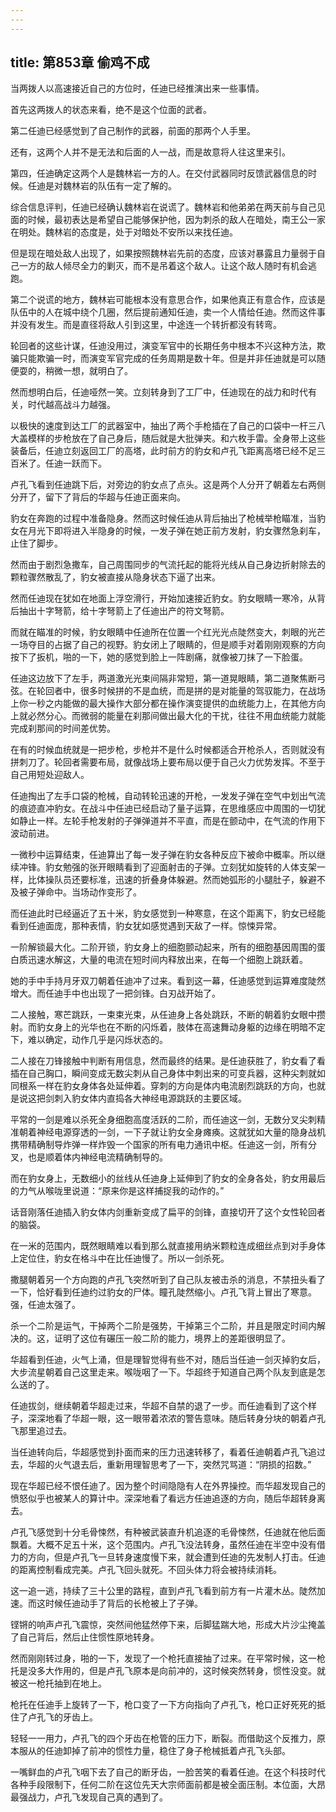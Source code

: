 ```yaml
---
---
---
```

title: 第853章 偷鸡不成
---



当两拨人以高速接近自己的方位时，任迪已经推演出来一些事情。

首先这两拨人的状态来看，绝不是这个位面的武者。

第二任迪已经感觉到了自己制作的武器，前面的那两个人手里。

还有，这两个人并不是无法和后面的人一战，而是故意将人往这里来引。

第四，任迪确定这两个人是魏林岩一方的人。在交付武器同时反馈武器信息的时候。任迪是对魏林岩的队伍有一定了解的。

综合信息评判，任迪已经确认魏林岩在说谎了。魏林岩和他弟弟在两天前与自己见面的时候，最初表达是希望自己能够保护他，因为刺杀的敌人在暗处，南王公一家在明处。魏林岩的态度是，处于对暗处不安所以来找任迪。

但是现在暗处敌人出现了，如果按照魏林岩先前的态度，应该对暴露且力量弱于自己一方的敌人倾尽全力的剿灭，而不是吊着这个敌人。让这个敌人随时有机会逃跑。

第二个说谎的地方，魏林岩可能根本没有意思合作，如果他真正有意合作，应该是队伍中的人在城中绕个几圈，然后提前通知任迪，卖一个人情给任迪。然而这件事并没有发生。而是直径将敌人引到这里，中途连一个转折都没有转弯。

轮回者的这些计谋，任迪没用过，演变军官中的长期任务中根本不兴这种方法，欺骗只能欺骗一时，而演变军官完成的任务周期是数十年。但是并非任迪就是可以随便耍的，稍微一想，就明白了。

然而想明白后，任迪哑然一笑。立刻转身到了工厂中，任迪现在的战力和时代有关，时代越高战斗力越强。

以极快的速度到达工厂的武器室中，抽出了两个手枪插在了自己的口袋中一杆三八大盖模样的步枪放在了自己身后，随后就是大批弹夹。和六枚手雷。全身带上这些装备后，任迪立刻返回工厂的高塔，此时前方的豹女和卢孔飞距离高塔已经不足三百米了。任迪一跃而下。

卢孔飞看到任迪跳下后，对旁边的豹女点了点头。这是两个人分开了朝着左右两侧分开了，留下了背后的华超与任迪正面来向。

豹女在奔跑的过程中准备隐身。然而这时候任迪从背后抽出了枪械举枪瞄准，当豹女在月光下即将进入半隐身的时候，一发子弹在她正前方发射，豹女骤然急刹车，止住了脚步。

然而由于剧烈急撒车，自己周围同步的气流托起的能将光线从自己身边折射除去的颗粒骤然散乱了，豹女被直接从隐身状态下逼了出来。

然而任迪现在犹如在地面上浮空滑行，开始加速接近豹女。豹女眼睛一寒冷，从背后抽出十字弩箭，给十字弩箭上了任迪出产的符文弩箭。

而就在瞄准的时候，豹女眼睛中任迪所在位置一个红光光点陡然变大，刺眼的光芒一场夺目的占据了自己的视野。豹女闭上了眼睛的，但是顺手对着刚刚观察的方向按下了扳机，啪的一下，她的感觉到脸上一阵剧痛，就像被刀抹了一下脸蛋。

任迪这边放下了左手，两道激光光束间隔非常短，第一道晃眼睛，第二道聚焦断弓弦。在轮回者中，很多时候拼的不是血统，而是拼的是对能量的驾驭能力，在战场上你一秒之内能做的最大操作大部分都在操作演变提供的血统能力上，在其他方向上就必然分心。而微弱的能量在刹那间做出最大化的干扰，往往不用血统能力就能完成刹那间的时间差优势。

在有的时候血统就是一把步枪，步枪并不是什么时候都适合开枪杀人，否则就没有拼刺刀了。轮回者需要布局，就像战场上要布局以便于自己火力优势发挥。不至于自己用短处迎敌人。

任迪掏出了左手口袋的枪械，自动转轮迅速的开枪，一发发子弹在空气中划出气流的痕迹直冲豹女。在战斗中任迪已经启动了量子运算，在思维感应中周围的一切犹如静止一样。左轮手枪发射的子弹弹道并不平直，而是在颤动中，在气流的作用下波动前进。

一微秒中运算结束，任迪算出了每一发子弹在豹女各种反应下被命中概率。所以继续冲锋。豹女勉强的张开眼睛看到了迎面射击的子弹。立刻犹如旋转的人体支架一样，比体操队员还要标准，迅速的折叠身体躲避。然而她弧形的小腿肚子，躲避不及被子弹命中。当场动作变形了。

而任迪此时已经逼近了五十米，豹女感觉到一种寒意，在这个距离下，豹女已经能看到任迪面庞，那种表情，豹女犹如感觉遇到天敌了一样。惊悚异常。

一阶解锁最大化。二阶开锁，豹女身上的细胞颤动起来，所有的细胞基因周围的蛋白质迅速水解这，大量的电流在短时间内释放出来，在每一个细胞上跳跃着。

她的手中手持月牙双刀朝着任迪冲了过来。看到这一幕，任迪感觉到运算难度陡然增大。而任迪手中也出现了一把剑锋。白刃战开始了。

二人接触，寒芒跳跃，一束束光束，从任迪身上各处跳跃，不断的朝着豹女眼中攒射。而豹女身上的光华也在不断的闪烁着，肢体在高速舞动身躯的边缘在明暗不定下，难以确定，动作几乎是闪烁状态的。

二人接在刀锋接触中判断有用信息，然而最终的结果。是任迪获胜了，豹女看了看插在自己胸口，瞬间变成无数尖刺从自己身体中刺出来的可变兵器，这种尖刺就如同根系一样在豹女身体各处延伸着。穿刺的方向是体内电流剧烈跳跃的方向，也就是说这把剑刺入豹女体内直捣各大神经电源跳跃的主要区域。

平常的一剑是难以杀死全身细胞高度活跃的二阶，而任迪这一剑，无数分叉尖刺精准朝着神经电源穿透的一剑，一下子就让豹女全身瘫痪。这就犹如大量的隐身战机携带精确制导炸弹一样炸毁一个国家的所有电力通讯中枢。任迪这一剑，所有分叉，也是顺着体内神经电流精确制导的。

而在豹女身上，无数细小的丝线从任迪身上延伸到了豹女的全身各处，豹女用最后的力气从喉咙里说道：“原来你是这样捕捉我的动作的。”

话音刚落任迪插入豹女体内剑重新变成了扁平的剑锋，直接切开了这个女性轮回者的脑袋。

在一米的范围内，既然眼睛难以看到那么就直接用纳米颗粒连成细丝点到对手身体上定位住，豹女在格斗中在比任迪慢了。所以一剑杀死。

撒腿朝着另一个方向跑的卢孔飞突然听到了自己队友被击杀的消息，不禁扭头看了一下，恰好看到任迪约过豹女的尸体。瞳孔陡然缩小。卢孔飞背上冒出了寒意。强，任迪太强了。

杀一个二阶是运气，干掉两个二阶是强势，干掉第三个二阶，并且是限定时间内解决的。这，证明了这位有碾压一般二阶的能力，境界上的差距很明显了。

华超看到任迪，火气上涌，但是理智觉得有些不对，随后当任迪一剑灭掉豹女后，大步流星朝着自己这里走来。喉咙咽了一下。华超终于知道自己两个队友到底是怎么送的了。

任迪拔剑，继续朝着华超走过来，华超不自禁的退了一步。而任迪看到了这个样子，深深地看了华超一眼，这一眼带着浓浓的警告意味。随后转身分块的朝着卢孔飞那里追过去。

当任迪转向后，华超感觉到扑面而来的压力迅速转移了，看着任迪朝着卢孔飞追过去，华超的火气退去后，重新用理智思考了一下，突然咒骂道：“阴损的招数。”

现在华超已经不恨任迪了。因为整个时间隐隐有人在外界操控。而华超发现自己的愤怒似乎也被某人的算计中。深深地看了看远方任迪追逐的方向，随后华超转身离去。

卢孔飞感觉到十分毛骨悚然，有种被武装直升机追逐的毛骨悚然，任迪就在他后面飘着。大概不足五十米，这个范围内。卢孔飞没法转身，虽然任迪在半空中没有借力的方向，但是卢孔飞一旦转身速度慢下来，就会遭到任迪的先发制人打击。任迪的距离控制看成完美。卢孔飞回头就死。不回头体力将会被持续消耗。

这一追一逃，持续了三十公里的路程，直到卢孔飞看到前方有一片灌木丛。陡然加速。而这时候任迪动手了背后的长枪被上了子弹。

铿锵的响声卢孔飞震惊，突然间他猛然停下来，后脚猛踹大地，形成大片沙尘掩盖了自己背后，然后止住惯性原地转身。

然而刚刚转过身，啪的一下，发现了一个枪托直接抽了过来。在平常时候，这一枪托是没多大作用的，但是卢孔飞原本是向前冲的，这时候突然转身，惯性没变。就被这一枪托抽到在地上。

枪托在任迪手上旋转了一下，枪口变了一下方向指向了卢孔飞，枪口正好死死的抵住了卢孔飞的牙齿上。

轻轻一一用力，卢孔飞的四个牙齿在枪管的压力下，断裂。而借助这个反推力，原本服从的任迪卸掉了前冲的惯性力量，稳住了身子枪械抵着卢孔飞头部。

一嘴鲜血的卢孔飞咽下去了自己的断牙齿，一脸苦笑的看着任迪。在这个科技时代各种手段限制下，任何二阶在这位先天大宗师面前都是被全面压制。本位面，大昂最强战力，卢孔飞发现自己真的遇到了。